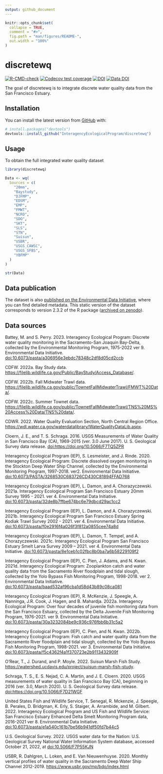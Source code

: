 ```yaml
---
output: github_document
---
```


<!-- README.md is generated from README.Rmd. Please edit that file -->

```r
knitr::opts_chunk$set(
  collapse = TRUE,
  comment = "#>",
  fig.path = "man/figures/README-",
  out.width = "100%"
)
```

# discretewq

<!-- badges: start -->
[![R-CMD-check](https://github.com/InteragencyEcologicalProgram/discretewq/actions/workflows/R-CMD-check.yaml/badge.svg)](https://github.com/InteragencyEcologicalProgram/discretewq/actions/workflows/R-CMD-check.yaml)
[![Codecov test coverage](https://codecov.io/gh/InteragencyEcologicalProgram/discretewq/branch/main/graph/badge.svg)](https://codecov.io/gh/InteragencyEcologicalProgram/discretewq?branch=main)
[![DOI](https://zenodo.org/badge/309747392.svg)](https://zenodo.org/badge/latestdoi/309747392)
[![Data DOI](https://img.shields.io/badge/Data%20publication%20DOI-10.6073/pasta/567ca1dce56cc819b1819117538bd718-blue.svg)](https://portal.edirepository.org/nis/mapbrowse?scope=edi&identifier=731)
<!-- badges: end -->


The goal of discretewq is to integrate discrete water quality data from the San Francisco Estuary. 

## Installation

You can install the latest version from [GitHub](https://github.com/) with:

``` r
# install.packages("devtools")
devtools::install_github("InteragencyEcologicalProgram/discretewq")
```

## Usage

To obtain the full integrated water quality dataset

```r
library(discretewq)

Data <- wq(
  Sources = c(
    "20mm",
    "Baystudy",
    "DJFMP",
    "EDSM",
    "EMP",
    "FMWT",
    "NCRO",
    "SDO",
    "SKT",
    "SLS",
    "STN",
    "Suisun",
    "USBR",
    "USGS_CAWSC",
    "USGS_SFBS",
    "YBFMP"
  )
)

str(Data)
```


## Data publication

The dataset is also [published on the Environmental Data Initiative](https://portal.edirepository.org/nis/mapbrowse?scope=edi&identifier=731), where you can find detailed metadata. This static version of the dataset corresponds to version 2.3.2 of the R package ([archived on zenodo](https://zenodo.org/record/6390964)). 


## Data sources

Battey, M. and S. Perry. 2023. Interagency Ecological Program: Discrete water quality monitoring in the Sacramento-San Joaquin Bay-Delta, collected by the Environmental Monitoring Program, 1975-2022 ver 9. Environmental Data Initiative. [doi:10.6073/pasta/a306956e3ebdc78348c2df8d05cd2ccb](https://portal.edirepository.org/nis/metadataviewer?packageid=edi.458.9)

CDFW. 2022a. Bay Study data. [https://filelib.wildlife.ca.gov/Public/BayStudy/Access_Database/](https://filelib.wildlife.ca.gov/Public/BayStudy/Access_Database/).

CDFW. 2022b. Fall Midwater Trawl data. [https://filelib.wildlife.ca.gov/public/TownetFallMidwaterTrawl/FMWT%20Data/](https://filelib.wildlife.ca.gov/public/TownetFallMidwaterTrawl/FMWT%20Data/).

CDFW. 2022c. Summer Townet data. [https://filelib.wildlife.ca.gov/public/TownetFallMidwaterTrawl/TNS%20MS%20Access%20Data/TNS%20data/](https://filelib.wildlife.ca.gov/public/TownetFallMidwaterTrawl/TNS%20MS%20Access%20Data/TNS%20data/).

CDWR. 2022. Water Quality Evaluation Section, North Central Region Office. [https://wdl.water.ca.gov/waterdatalibrary/WaterQualityDataLib.aspx](https://wdl.water.ca.gov/waterdatalibrary/WaterQualityDataLib.aspx). 

Cloern, J. E., and T. S. Schraga. 2016. USGS Measurements of Water Quality in San Francisco Bay (CA), 1969-2015 (ver. 3.0 June 2017). U. S. Geological Survey data release. [doi:https://doi.org/10.5066/F7TQ5ZPR](https://doi.org/10.5066/F7TQ5ZPR)

Interagency Ecological Program (IEP), S. Lesmeister, and J. Rinde. 2020. Interagency Ecological Program: Discrete dissolved oxygen monitoring in the Stockton Deep Water Ship Channel, collected by the Environmental Monitoring Program, 1997-2018. ver2. Environmental Data Initiative. [doi:10.6073/PASTA/3268530C683726CD430C81894FFAD768](https://portal.edirepository.org/nis/metadataviewer?packageid=edi.276.2)

Interagency Ecological Program (IEP), L. Damon, and A. Chorazyczewski. 2021a. Interagency Ecological Program San Francisco Estuary 20mm Survey 1995 - 2021. ver 4. Environmental Data Initiative. [doi:10.6073/pasta/32de8b7ffbe674bc6e79dbcd29ac1cc2](https://portal.edirepository.org/nis/metadataviewer?packageid=edi.535.4)

Interagency Ecological Program (IEP), L. Damon, and A. Chorazyczewski. 2021b. Interagency Ecological Program San Francisco Estuary Spring Kodiak Trawl Survey 2002 - 2021. ver 4. Environmental Data Initiative. [doi:10.6073/pasta/f0e2916f4a026f3f812a0855cee74a8d](https://portal.edirepository.org/nis/metadataviewer?packageid=edi.527.4)

Interagency Ecological Program (IEP), L. Damon, T. Tempel, and A. Chorazyczewski. 2021c. Interagency Ecological Program San Francisco Estuary Smelt Larva Survey 2009 – 2021. ver 4. Environmental Data Initiative. [doi:10.6073/pasta/8e1ceb1c02fbc8b0ba7a6b58229109f2](https://portal.edirepository.org/nis/metadataviewer?packageid=edi.534.4)

Interagency Ecological Program (IEP), C. Pien, J. Adams, and N. Kwan. 2021d. Interagency Ecological Program: Zooplankton catch and water quality data from the Sacramento River floodplain and tidal slough, collected by the Yolo Bypass Fish Monitoring Program, 1998-2018. ver 2. Environmental Data Initiative. [doi:10.6073/pasta/baad532af96cba1d58d43b89c08ca081](https://portal.edirepository.org/nis/metadataviewer?packageid=edi.494.2)

Interagency Ecological Program (IEP), R. McKenzie, J. Speegle, A. Nanninga, J.R. Cook, J. Hagen, and B. Mahardja. 2022a. Interagency Ecological Program: Over four decades of juvenile fish monitoring data from the San Francisco Estuary, collected by the Delta Juvenile Fish Monitoring Program, 1976-2021. ver 9. Environmental Data Initiative. [doi:10.6073/pasta/30a3232084be9c936c976fbb6b31c5a2](https://portal.edirepository.org/nis/metadataviewer?packageid=edi.244.9)

Interagency Ecological Program (IEP), C. Pien, and N. Kwan. 2022b. Interagency Ecological Program: Fish catch and water quality data from the Sacramento River floodplain and tidal slough, collected by the Yolo Bypass Fish Monitoring Program, 1998-2021. ver 3. Environmental Data Initiative. [doi:10.6073/pasta/f5c4362f4a1f370723e2b9113432909f](https://portal.edirepository.org/nis/metadataviewer?packageid=edi.233.3)

O’Rear, T., J. Durand, and P. Moyle. 2022. Suisun Marsh Fish Study. [https://watershed.ucdavis.edu/project/suisun-marsh-fish-study](https://watershed.ucdavis.edu/project/suisun-marsh-fish-study).

Schraga, T. S., E. S. Nejad, C. A. Martin, and J. E. Cloern. 2020. USGS measurements of water quality in San Francisco Bay (CA), beginning in 2016 (ver. 3.0, March 2020). U. S. Geological Survey data release. [doi:https://doi.org/10.5066/F7D21WGF](https://doi.org/10.5066/F7D21WGF)

United States Fish and Wildlife Service, T. Senegal, R. Mckenzie, J. Speegle, B. Perales, D. Bridgman, K. Erly, S. Staiger, A. Arrambide, and M. Gilbert. 2022. Interagency Ecological Program and US Fish and Wildlife Service: San Francisco Estuary Enhanced Delta Smelt Monitoring Program data, 2016-2021 ver 8. Environmental Data Initiative. [doi:10.6073/pasta/e1a540c161b7be56b941df50fd7b44c5](https://portal.edirepository.org/nis/metadataviewer?packageid=edi.415.8)

U.S. Geological Survey. 2022. USGS water data for the Nation: U.S. Geological Survey National Water Information System database, accessed October 21, 2022, at
[doi:10.5066/F7P55KJN](https://doi.org/10.5066/F7P55KJN)

USBR, R. Dahlgren, L. Loken, and E. Van Nieuwenhuyse. 2020. Monthly vertical profiles of water quality in the Sacramento Deep Water Ship Channel 2012-2019. [https://www.usbr.gov/mp/bdo/index.html](https://www.usbr.gov/mp/bdo/index.html)
